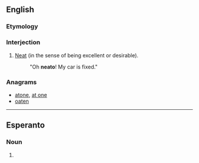 ==English==

===Etymology===
{{suffix|neat|o}}

===Interjection===
{{en-interj}}

# {{context|colloquial|slang}} [[neat|Neat]] (in the sense of being excellent or desirable).
#: "Oh '''neato'''!  My car is fixed."

===Anagrams===
* [[atone#English|atone]], [[at one#English|at one]]
* [[oaten#English|oaten]]

----

==Esperanto==

===Noun===
{{eo-part-sublemma|ne|ato}}

# {{eo-form of|ne|ato}}